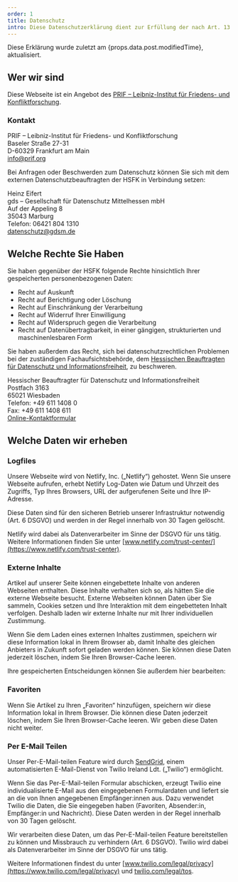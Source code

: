 ```yaml
---
order: 1
title: Datenschutz
intro: Diese Datenschutzerklärung dient zur Erfüllung der nach Art. 13 EU DSGVO gegebenen Informationspflicht bei Erhebung von Daten zum Zeitpunkt der Erhebung bei betroffenen Personen.
---
```


Diese Erklärung wurde zuletzt am {props.data.post.modifiedTime}, aktualisiert.

## Wer wir sind

Diese Webseite ist ein Angebot des [PRIF – Leibniz-Institut für Friedens- und Konfliktforschung](https://www.prif.org/).

### Kontakt

PRIF – Leibniz-Institut für Friedens- und Konfliktforschung\
Baseler Straße 27-31\
D-60329 Frankfurt am Main\
[info@prif.org](mailto:info@prif.org)

Bei Anfragen oder Beschwerden zum Datenschutz können Sie sich mit dem externen Datenschutzbeauftragten der HSFK in Verbindung setzen:

Heinz Eifert\
gds – Gesellschaft für Datenschutz Mittelhessen mbH\
Auf der Appeling 8\
35043 Marburg\
Telefon: 06421 804 1310\
[datenschutz@gdsm.de](mailto:datenschutz@gdsm.de)

## Welche Rechte Sie Haben

Sie haben gegenüber der HSFK folgende Rechte hinsichtlich Ihrer gespeicherten personenbezogenen Daten:

- Recht auf Auskunft
- Recht auf Berichtigung oder Löschung
- Recht auf Einschränkung der Verarbeitung
- Recht auf Widerruf Ihrer Einwilligung
- Recht auf Widerspruch gegen die Verarbeitung
- Recht auf Datenübertragbarkeit, in einer gängigen, strukturierten und maschinenlesbaren Form

Sie haben außerdem das Recht, sich bei datenschutzrechtlichen Problemen bei der zuständigen Fachaufsichtsbehörde, dem [Hessischen Beauftragten für Datenschutz und Informationsfreiheit](https://datenschutz.hessen.de/), zu beschweren.

Hessischer Beauftragter für Datenschutz und Informationsfreiheit\
Postfach 3163\
65021 Wiesbaden\
Telefon: +49 611 1408 0\
Fax: +49 611 1408 611\
[Online-Kontaktformular](https://datenschutz.hessen.de/service/beschwerde-uebermitteln)

## Welche Daten wir erheben

### Logfiles

Unsere Webseite wird von Netlify, Inc. („Netlify“) gehostet. Wenn Sie unsere Webseite aufrufen, erhebt Netlify Log-Daten wie Datum und Uhrzeit des Zugriffs, Typ Ihres Browsers, URL der aufgerufenen Seite und Ihre IP-Adresse.

Diese Daten sind für den sicheren Betrieb unserer Infrastruktur notwendig (Art. 6 DSGVO) und werden in der Regel innerhalb von 30 Tagen gelöscht.

Netlify wird dabei als Datenverarbeiter im Sinne der DSGVO für uns tätig. Weitere Informationen finden Sie unter [www.netlify.com/trust-center/](https://www.netlify.com/trust-center).

### Externe Inhalte

Artikel auf unserer Seite können eingebettete Inhalte von anderen Webseiten enthalten. Diese Inhalte verhalten sich so, als hätten Sie die externe Webseite besucht. Externe Webseiten können Daten über Sie sammeln, Cookies setzen und Ihre Interaktion mit dem eingebetteten Inhalt verfolgen. Deshalb laden wir externe Inhalte nur mit Ihrer individuellen Zustimmung.

Wenn Sie dem Laden eines externen Inhaltes zustimmen, speichern wir diese Information lokal in Ihrem Browser ab, damit Inhalte des gleichen Anbieters in Zukunft sofort geladen werden können. Sie können diese Daten jederzeit löschen, indem Sie Ihren Browser-Cache leeren.

Ihre gespeicherten Entscheidungen können Sie außerdem hier bearbeiten:

<EmbedChoices />

### Favoriten

Wenn Sie Artikel zu Ihren „Favoriten“ hinzufügen, speichern wir diese Information lokal in Ihrem Browser. Die können diese Daten jederzeit löschen, indem Sie Ihren Browser-Cache leeren. Wir geben diese Daten nicht weiter.

### Per E-Mail Teilen

Unser Per-E-Mail-teilen Feature wird durch [SendGrid](https://sendgrid.com/), einem automatisierten E-Mail-Dienst von Twilio Ireland Ldt. („Twilio“) ermöglicht.

Wenn Sie das Per-E-Mail-teilen Formular abschicken, erzeugt Twilio eine individualisierte E-Mail aus den eingegebenen Formulardaten und liefert sie an die von Ihnen angegebenen Empfänger:innen aus. Dazu verwendet Twilio die Daten, die Sie eingegeben haben (Favoriten, Absender:in, Empfänger:in und Nachricht). Diese Daten werden in der Regel innerhalb von 30 Tagen gelöscht.

Wir verarbeiten diese Daten, um das Per-E-Mail-teilen Feature bereitstellen zu können und Missbrauch zu verhindern (Art. 6 DSGVO). Twilio wird dabei als Datenverarbeiter im Sinne der DSGVO für uns tätig.

Weitere Informationen findest du unter [www.twilio.com/legal/privacy](https://www.twilio.com/legal/privacy) und [twilio.com/legal/tos](https://www.twilio.com/legal/tos).
